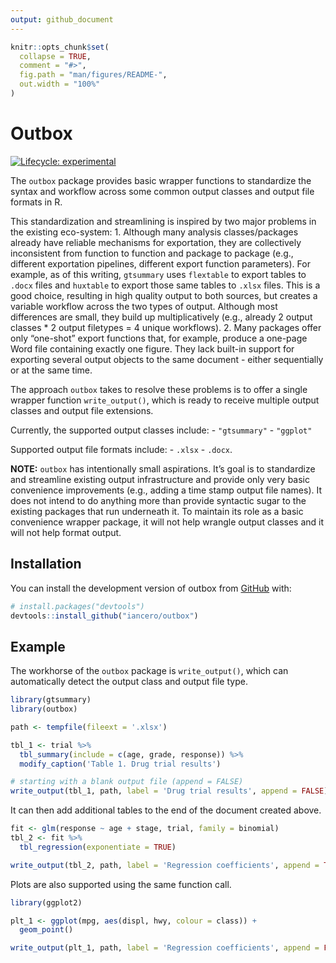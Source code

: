 ```yaml
---
output: github_document
---
```


<!-- README.md is generated from README.Rmd. Please edit that file -->

```r
knitr::opts_chunk$set(
  collapse = TRUE,
  comment = "#>",
  fig.path = "man/figures/README-",
  out.width = "100%"
)
```

# Outbox

<!-- badges: start -->
[![Lifecycle: experimental](https://img.shields.io/badge/lifecycle-experimental-orange.svg)](https://lifecycle.r-lib.org/articles/stages.html#experimental)
<!-- badges: end -->

The `outbox` package provides basic wrapper functions to standardize the syntax and workflow across some common output classes and output file formats in R. 

This standardization and streamlining is inspired by two major problems in the existing eco-system:
1. Although many analysis classes/packages already have reliable mechanisms for exportation, they are collectively inconsistent from function to function and package to package (e.g., different exportation pipelines, different export function parameters). For example, as of this writing, `gtsummary` uses `flextable` to export tables to `.docx` files and `huxtable` to export those same tables to `.xlsx` files. This is a good choice, resulting in high quality output to both sources, but creates a variable workflow across the two types of output. Although most differences are small, they build up multiplicatively (e.g., already 2 output classes \* 2 output filetypes = 4 unique workflows).
2. Many packages offer only "one-shot" export functions that, for example, produce a one-page Word file containing exactly one figure. They lack built-in support for exporting several output objects to the same document - either sequentially or at the same time.

The approach `outbox` takes to resolve these problems is to offer a single wrapper function `write_output()`, which is ready to receive multiple output classes and output file extensions.

Currently, the supported output classes include: 
- `"gtsummary"`
- `"ggplot"` 

Supported output file formats include:
- `.xlsx`
- `.docx`.

**NOTE:** `outbox` has intentionally small aspirations. It's goal is to standardize and streamline existing output infrastructure and provide only very basic convenience improvements (e.g., adding a time stamp output file names). It does not intend to do anything more than provide syntactic sugar to the existing packages that run underneath it. To maintain its role as a basic convenience wrapper package, it will not help wrangle output classes and it will not help format output. 

## Installation

You can install the development version of outbox from [GitHub](https://github.com/) with:

``` r
# install.packages("devtools")
devtools::install_github("iancero/outbox")
```

## Example

The workhorse of the `outbox` package is `write_output()`, which can automatically detect the output class and output file type. 

```r
library(gtsummary)
library(outbox)

path <- tempfile(fileext = '.xlsx')

tbl_1 <- trial %>%
  tbl_summary(include = c(age, grade, response)) %>%
  modify_caption('Table 1. Drug trial results')

# starting with a blank output file (append = FALSE)
write_output(tbl_1, path, label = 'Drug trial results', append = FALSE)
```

It can then add additional tables to the end of the document created above.

```r
fit <- glm(response ~ age + stage, trial, family = binomial)
tbl_2 <- fit %>% 
  tbl_regression(exponentiate = TRUE)

write_output(tbl_2, path, label = 'Regression coefficients', append = TRUE)
```

Plots are also supported using the same function call.

```r
library(ggplot2)

plt_1 <- ggplot(mpg, aes(displ, hwy, colour = class)) + 
  geom_point()

write_output(plt_1, path, label = 'Regression coefficients', append = FALSE)
```


